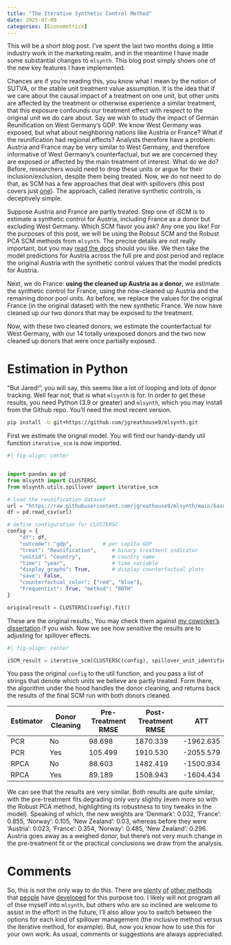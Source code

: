 ```yaml
---
title: "The Iterative Synthetic Control Method"
date: 2025-07-09
categories: [Econometrics]
---
```


This will be a short blog post. I've spent the last two months doing a little industry work in the marketing realm, and in the meantime I have made some substantial changes to ```mlsynth```. This blog post simply shows one of the new key features I have implemented.

Chances are if you're reading this, you know what I mean by the notion of SUTVA, or the stable unit treatment value assumption. It is the idea that if we care about the causal impact of a treatment on one unit, but other units are affected by the treatment or otherwise experience a similar treatment, that this exposure confounds our treatment effect with respect to the original unit we do care about. Say we wish to study the impact of German Reunification on West Germany's GDP. We know West Germany was exposed, but what about neighboring nations like Austria or France? What if the reunification had regional effects? Analysts therefore have a problem: Austria and France may be very similar to West Germany, and therefore informative of West Germany's counterfactual, but we are concerned they are exposed or affected by the main treatment of interest. What do we do? Before, researchers would need to drop these units or argue for their inclusion/exclusion, despite them being treated. Now, we do not need to do that, as SCM has a few approaches that deal with spillovers (this post covers just [one](https://arxiv.org/abs/2405.01645)). The approach, called iterative synthetic controls, is deceptively simple.

Suppose Austria and France are partly treated. Step one of iSCM is to estimate a synthetic control for Austria, including France as a donor but excluding West Germany. Which SCM flavor you ask? Any one you like! For the purposes of this post, we will be using the Robsut SCM and the Robust PCA SCM methods from ```mlsynth```. The precise details are not really important, but you may [read the docs](https://mlsynth.readthedocs.io/en/latest/clustersc.html) should you like.  We then take the model predictions for Austria across the full pre and post period and replace the original Austria with the synthetic control values that the model predicts for Austria.

Next, we do France: **using the cleaned up Austria as a donor**, we estimate the synthetic control for France, using the now-cleaned up Austria and the remaining donor pool units. As before, we replace the values for the original France (in the original dataset) with the new synthetic France. We now have cleaned up our two donors that may be exposed to the treatment.

Now, with these two cleaned donors, we estimate the counterfactual for West Germany, with our 14 totally unexposed donors and the two now cleaned up donors that were once partially exposed.

# Estimation in Python

"But Jared!", you will say, this seems like a lot of looping and lots of donor tracking. Well fear not, that is what ```mlsynth``` is for. In order to get these results, you need Python (3.9 or greater) and ``mlsynth``, which you may install from the Github repo. You'll need the most recent version.

```bash
pip install -U git+https://github.com/jgreathouse9/mlsynth.git
```

First we estimate the orignal model. You will find our handy-dandy util function ```iterative_scm``` is now imported.

```python

#| fig-align: center


import pandas as pd
from mlsynth import CLUSTERSC
from mlsynth.utils.spillover import iterative_scm

# Load the reunification dataset
url = "https://raw.githubusercontent.com/jgreathouse9/mlsynth/main/basedata/german_reunification.csv"
df = pd.read_csv(url)

# Define configuration for CLUSTERSC
config = {
    "df": df,
    "outcome": "gdp",          # per capita GDP
    "treat": "Reunification",     # binary treatment indicator
    "unitid": "country",          # country name
    "time": "year",               # time variable
    "display_graphs": True,       # display counterfactual plots
    "save": False,
    "counterfactual_color": ["red", "blue"],
    "Frequentist": True, "method": "BOTH"
}

originalresult = CLUSTERSC(config).fit()

```
These are the original results., You may check them against [my coworker's dissertation](https://academicworks.cuny.edu/cgi/viewcontent.cgi?article=6069&context=gc_etds) if you wish. Now we see how sensitive the results are to adjusting for spillover effects.

```python

#| fig-align: center

iSCM_result = iterative_scm(CLUSTERSC(config), spillover_unit_identifiers=["Austria", "France"], method="BOTH")

```

You pass the original ```config``` to the util function, and you pass a list of strings that denote which units we believe are partly treated. Form there, the algorithm under the hood handles the donor cleaning, and returns back the results of the final SCM run with both donors cleaned.


| Estimator | Donor Cleaning | Pre-Treatment RMSE | Post-Treatment RMSE | ATT      |
|-----------|----------------|--------------------|----------------------|----------|
| PCR       | No             | 98.698             | 1870.339             | -1962.635 |
| PCR       | Yes            | 105.499            | 1910.530             | -2055.579 |
| RPCA      | No             | 88.603             | 1482.419             | -1500.934 |
| RPCA      | Yes            | 89.189             | 1508.943             | -1604.434 |


We can see that the results are very similar. Both results are quite similar, with the pre-treatment fits degrading only very slightly (even more so with the Robust PCA method, highlighting its robustness to tiny tweaks in the model). Speaking of which, the new weights are 'Denmark': 0.032, 'France': 0.855, 'Norway': 0.105, 'New Zealand': 0.03, whereas before they were 'Austria': 0.023, 'France': 0.354, 'Norway': 0.485, 'New Zealand': 0.296. Austria goes away as a weighed donor, but there's not very much change in the pre-treatment fit or the practical conclusions we draw from the analysis.


# Comments

So, this is not the only way to do this. There are [plenty](https://arxiv.org/pdf/2403.17624) [of](https://arxiv.org/pdf/1902.07343) [other methods](https://academic.oup.com/jrsssa/article/188/1/223/7639151) that [people](https://arxiv.org/pdf/2501.08231) have [developed](https://arxiv.org/pdf/2505.00331) for this purpose too. I likely will not program all of thse myself into ```mlsynth```, but others who are so inclined are welcome to assist in the effort! in the future, I'll also allow you to switch between the options for each kind of spillover management (the inclusive method versus the iterative method, for example). But, now you know how to use this for your own work. As usual, comments or suggestions are always appreciated.
